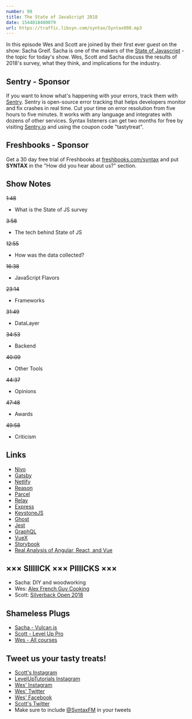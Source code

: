 ```yaml
---
number: 98
title: The State of JavaScript 2018
date: 1544018400079
url: https://traffic.libsyn.com/syntax/Syntax098.mp3
---
```


In this episode Wes and Scott are joined by their first ever guest on the show: Sacha Greif. Sacha is one of the makers of the [State of Javascript](https://stateofjs.com/) - the topic for today's show. Wes, Scott and Sacha discuss the results of 2018's survey, what they think, and implications for the industry.

## Sentry - Sponsor

If you want to know what's happening with your errors, track them with [Sentry](https://sentry.io/). Sentry is open-source error tracking that helps developers monitor and fix crashes in real time. Cut your time on error resolution from five hours to five minutes. It works with any language and integrates with dozens of other services. Syntax listeners can get two months for free by visiting [Sentry.io](https://sentry.io/) and using the coupon code "tastytreat".

## Freshbooks - Sponsor

Get a 30 day free trial of Freshbooks at [freshbooks.com/syntax](https://freshbooks.com/syntax) and put **SYNTAX** in the "How did you hear about us?" section.

## Show Notes

~~1:48~~

* What is the State of JS survey

~~3:58~~

* The tech behind State of JS

~~12:55~~

* How was the data collected?

~~16:38~~

* JavaScript Flavors

~~23:14~~

* Frameworks

~~31:49~~

* DataLayer

~~34:53~~

* Backend

~~40:09~~

* Other Tools

~~44:37~~

* Opinions

~~47:48~~

* Awards

~~49:58~~

* Criticism

## Links
* [Nivo](https://nivo.rocks/)
* [Gatsby](https://www.gatsbyjs.org/)
* [Netlify](https://www.netlify.com/)
* [Reason](https://reasonml.github.io/)
* [Parcel](https://en.parceljs.org/)
* [Relay](https://facebook.github.io/relay/)
* [Express](https://expressjs.com/)
* [KeystoneJS](https://keystonejs.com/)
* [Ghost](https://ghost.org/)
* [Jest](https://jestjs.io/)
* [GraphQL](https://graphql.org/)
* [VueX](https://vuex.vuejs.org/)
* [Storybook](https://storybook.js.org/)
* [Real Analysis of Angular, React, and Vue](https://youtu.be/UnEPBQvkNrg)

## ××× SIIIIICK ××× PIIIICKS ×××

* Sacha: DIY and woodworking
* Wes: [Alex French Guy Cooking](https://www.youtube.com/user/FrenchGuyCooking)
* Scott: [Silverback Open 2018](https://www.youtube.com/playlist?list=PLipSUxfAla6D257xn14FgxHaFUyKDMY14)

## Shameless Plugs

* [Sacha -  Vulcan.js](http://vulcanjs.org/)
* [Scott - Level Up Pro](https://www.leveluptutorials.com/pro)
* [Wes - All courses](https://wesbos.com/courses)

## Tweet us your tasty treats!

* [Scott's Instagram](https://www.instagram.com/stolinski/)
* [LevelUpTutorials Instagram](https://www.instagram.com/LevelUpTutorials/)
* [Wes' Instagram](https://www.instagram.com/wesbos/)
* [Wes' Twitter](https://twitter.com/wesbos)
* [Wes' Facebook](https://www.facebook.com/wesbos.developer)
* [Scott's Twitter](https://twitter.com/stolinski)
* Make sure to include [@SyntaxFM](https://twitter.com/SyntaxFM) in your tweets
